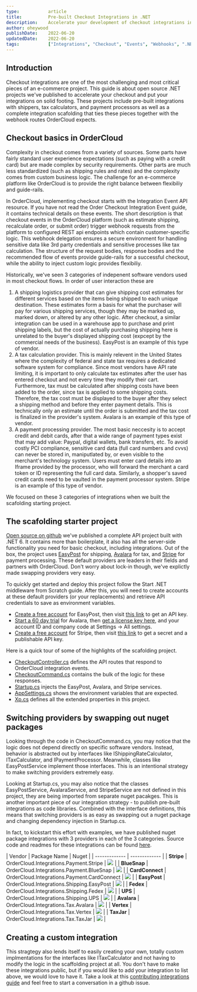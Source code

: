 ```yaml
---
type:           article
title:          Pre-built Checkout Integrations in .NET
description:    Accelerate your development of checkout integrations in .NET by understanding OrderCloud's packages and starter projects. 
author: oheywood        
publishDate:    2022-06-20
updatedDate:    2022-06-20
tags:           ["Integrations", "Checkout", "Events", "Webhooks", ".NET", "Payments"]
---
```


## Introduction

Checkout integrations are one of the most challenging and most critical pieces of an e-commerce project. This guide is about open source .NET projects we've published to accelerate your checkout and put your integrations on solid footing. These projects include pre-built integrations with shippers, tax calculators, and payment processors as well as a complete integration scafolding that ties these pieces together with the webhook routes OrderCloud expects.   

## Checkout basics in OrderCloud

Complexity in checkout comes from a variety of sources. Some parts have fairly standard user experience expectations (such as paying with a credit card) but are made complex by security requirements. Other parts are much less standardized (such as shipping rules and rates) and the complexity comes from custom business logic. The challenge for an e-commerce platform like OrderCloud is to provide the right balance between flexibiliy and guide-rails.

In OrderCloud, implementing checkout starts with the <Link to="/api-reference/seller/integration-events/list">Integration Event API resource</Link>. If you have not read the <Link to="/knowledge-base/order-checkout-integration">Order Checkout Integration Event guide</Link>, it contains technical details on these events. The short description is that checkout events in the OrderCloud platform (such as estimate shipping, recalculate order, or submit order) trigger webhook requests from the platform to configured REST api endpoints which contain customer-specific logic. This webhook delegation ensures a secure environment for handling sensitive data like 3rd party credentials and sensitive processes like tax calculation. The structure of the request bodies, response bodies and the recommended flow of events provide guide-rails for a successful checkout, while the ability to inject custom logic provides flexibiliy. 

Historically, we've seen 3 categories of indepenent software vendors used in most checkout flows. In order of user interaction these are 

1. A shipping logistics provider that can give shipping cost estimates for different services based on the items being shipped to each unique destination. These estimates form a basis for what the purchaser will pay for various shipping services, though they may be marked up, marked down, or altered by any other logic. After checkout, a similar integration can be used in a warehouse app to purchase and print shipping labels, but the cost of actually purchasing shipping here is unrelated to the buyer's displayed shipping cost (expcept by the commercial needs of the business). EasyPost is an example of this type of vendor.
2. A tax calculation provider. This is mainly relevent in the United States where the complexity of federal and state tax requires a dedicated software system for compliance. Since most vendors have API rate limiting, it is important to only calculate tax estimates after the user has entered checkout and not every time they modify their cart. Furthermore, tax must be calculated after shipping costs have been added to the order, since tax is applied to some shipping costs. Therefore, the tax cost must be displayed to the buyer after they select a shipping method and before they enter payment details. This is technically only an estimate until the order is submitted and the tax cost is finalized in the provider's system. Avalara is an example of this type of vendor.
3. A payment processing provider. The most basic neccesity is to accept credit and debit cards, after that a wide range of payment types exist that may add value: Paypal, digital wallets, bank transfers, etc. To avoid costly PCI compliance, sensitive card data (full card numbers and cvvs) can never be stored in, maniputlated by, or even visible to the merchant's technology system. Users must enter card details into an Iframe provided by the processor, who will forward the merchant a card token or ID representing the full card data. Similarly, a shopper's saved credit cards need to be vaulted in the payment processor system. Stripe is an example of this type of vendor.           

We focused on these 3 categories of integrations when we built the scafolding starting project. 

## The scafolding starter project

[Open source on github](https://github.com/ordercloud-api/dotnet-middleware) we've published a complete API project built with .NET 6. It contains more than boilerplate, it also has all the server-side functionality you need for basic checkout, including integrations. Out of the box, the project uses [EasyPost](https://www.easypost.com/docs/api) for shipping, [Avalara](https://developer.avalara.com/) for tax, and [Stripe](https://stripe.com/docs) for payment processing. These default providers are leaders in their fields and partners with OrderCloud. Don't worry about lock-in though, we've explictly made swapping providers very easy. 

To quickly get started and deploy this project follow the <Link to="/knowledge-base/start-dotnet-middleware-from-scratch">Start .NET middleware from Scratch</Link> guide. After this, you will need to create accounts at these default providers (or your replacements) and retrieve API credentials to save as environment variables.

- [Create a free account](https://www.easypost.com/signup) for EasyPost, then visit [this link](https://www.easypost.com/account/api-keys) to get an API key.
- [Start a 60 day trial](https://buy.avalara.com/returns?type=sbt&campaignid=7015a000001SagVAAS&lsmr=Paid%20Digital&lso=Paid%20Digital) for Avalara, then [get a license key here](https://integrations.avalara.com/#/software-keys), and your account ID and company code at Settings -> All settings.
- [Create a free account](https://dashboard.stripe.com/register) for Stripe, then visit [this link](https://dashboard.stripe.com/test/apikeys) to get a secret and a publishable API key.

Here is a quick tour of some of the highlights of the scafolding project.
- [CheckoutController.cs](https://github.com/ordercloud-api/dotnet-middleware/blob/dev/Customer.OrderCloud.Api/Controllers/CheckoutController.cs) defines the API routes that respond to OrderCloud integration events.
- [CheckoutCommand.cs](https://github.com/ordercloud-api/dotnet-middleware/blob/dev/Customer.OrderCloud.Common/Commands/CheckoutCommand.cs) contains the bulk of the logic for these responses.  
- [Startup.cs](https://github.com/ordercloud-api/dotnet-middleware/blob/dev/Customer.OrderCloud.Api/Startup.cs) injects the EasyPost, Avalara, and Stripe services.  
- [AppSettings.cs](https://github.com/ordercloud-api/dotnet-middleware/blob/dev/Customer.OrderCloud.Common/AppSettings.cs) shows the environment variables that are expected.
- [Xp.cs](https://github.com/ordercloud-api/dotnet-middleware/blob/dev/Customer.OrderCloud.Common/Models/Xp.cs) defines all the extended properties in this project. 

## Switching providers by swapping out nuget packages 

Looking through the code in CheckoutCommand.cs, you may notice that the logic does not depend directly on specific software vendors. Instead, behavior is abstracted out by interfaces like IShippingRateCalculator, ITaxCalculator, and IPaymentProcessor. Meanwhile, classes like EasyPostService implement those interfaces. This is an intentional strategy to make switching providers extremely easy.

Looking at Startup.cs, you may also notice that the classes EasyPostService, AvalaraService, and StripeService are not defined in this project, they are being imported from separate nuget pacakges. This is another important piece of our integration strategy - to publish pre-built integrations as code libraries. Combined with the interface definitions, this means that switching providers is as easy as swapping out a nuget package and changing dependency injection in Startup.cs. 

In fact, to kickstart this effort with examples, we have published nuget package integrations with 3 providers in each of the 3 categories. Source code and readmes for these integrations can be found [here](https://github.com/ordercloud-api/ordercloud-dotnet-catalyst).

| Vendor | Package Name | Nuget |
| ------------- | ------------- |
| **Stripe** | OrderCloud.Integrations.Payment.Stripe | [![](https://img.shields.io/nuget/v/OrderCloud.Integrations.Payment.Stripe.svg?maxAge=3600)](https://www.nuget.org/packages/OrderCloud.Integrations.Payment.Stripe) |
| **BlueSnap** | OrderCloud.Integrations.Payment.BlueSnap | [![](https://img.shields.io/nuget/v/OrderCloud.Integrations.Payment.BlueSnap.svg?maxAge=3600)](https://www.nuget.org/packages/OrderCloud.Integrations.Payment.BlueSnap) |
| **CardConnect** | OrderCloud.Integrations.Payment.CardConnect | [![](https://img.shields.io/nuget/v/OrderCloud.Integrations.Payment.CardConnect.svg?maxAge=3600)](https://www.nuget.org/packages/OrderCloud.Integrations.Payment.CardConnect) | 
| **EasyPost** | OrderCloud.Integrations.Shipping.EasyPost | [![](https://img.shields.io/nuget/v/OrderCloud.Integrations.Shipping.EasyPost.svg?maxAge=3600)](https://www.nuget.org/packages/OrderCloud.Integrations.Shipping.EasyPost) |
| **Fedex** | OrderCloud.Integrations.Shipping.Fedex | [![](https://img.shields.io/nuget/v/OrderCloud.Integrations.Shipping.Fedex.svg?maxAge=3600)](https://www.nuget.org/packages/OrderCloud.Integrations.Shipping.Fedex) | 
| **UPS** | OrderCloud.Integrations.Shipping.UPS | [![](https://img.shields.io/nuget/v/OrderCloud.Integrations.Shipping.UPS.svg?maxAge=3600)](https://www.nuget.org/packages/OrderCloud.Integrations.Shipping.UPS) | 
| **Avalara** | OrderCloud.Integrations.Tax.Avalara | [![](https://img.shields.io/nuget/v/OrderCloud.Integrations.Tax.Avalara.svg?maxAge=3600)](https://www.nuget.org/packages/OrderCloud.Integrations.Tax.Avalara) | 
| **Vertex** | OrderCloud.Integrations.Tax.Vertex | [![](https://img.shields.io/nuget/v/OrderCloud.Integrations.Tax.Vertex.svg?maxAge=3600)](https://www.nuget.org/packages/OrderCloud.Integrations.Tax.Vertex) | 
| **TaxJar** | OrderCloud.Integrations.Tax.TaxJar | [![](https://img.shields.io/nuget/v/OrderCloud.Integrations.Tax.TaxJar.svg?maxAge=3600)](https://www.nuget.org/packages/OrderCloud.Integrations.Tax.TaxJar) | 

## Creating a custom integration

This stragtegy also lends itself to easily creating your own, totally custom implmentations for the interfaces like ITaxCalculator and not having to modify the logic in the scaffolding project at all. You don't have to make these integrations public, but if you would like to add your integration to list above, we would love to have it. Take a look at this [contributing integrations guide](https://github.com/ordercloud-api/ordercloud-dotnet-catalyst/blob/dev/OrderCloud.Catalyst/Integrations/CONTRIBUTING.md) and feel free to start a conversation in a github issue. 